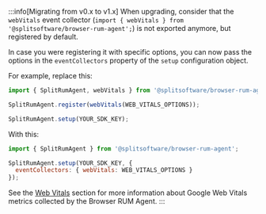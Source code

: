 :::info[Migrating from v0.x to v1.x]
When upgrading, consider that the `webVitals` event collector (`import { webVitals } from '@splitsoftware/browser-rum-agent';`) is not exported anymore, but registered by default.

In case you were registering it with specific options, you can now pass the options in the `eventCollectors` property of the `setup` configuration object.

For example, replace this:

```javascript
import { SplitRumAgent, webVitals } from '@splitsoftware/browser-rum-agent';

SplitRumAgent.register(webVitals(WEB_VITALS_OPTIONS));

SplitRumAgent.setup(YOUR_SDK_KEY);
```

With this:

```javascript
import { SplitRumAgent } from '@splitsoftware/browser-rum-agent';

SplitRumAgent.setup(YOUR_SDK_KEY, {
  eventCollectors: { webVitals: WEB_VITALS_OPTIONS }
});
```

See the [Web Vitals](#web-vitals) section for more information about Google Web Vitals metrics collected by the Browser RUM Agent.
:::